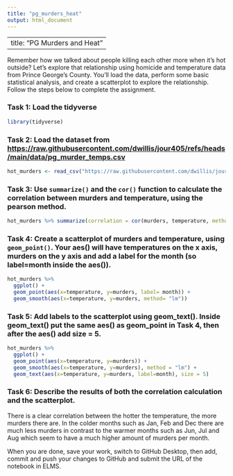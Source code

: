 ```yaml
---
title: "pg_murders_heat"
output: html_document
---
```


---
title: "PG Murders and Heat"
---

Remember how we talked about people killing each other more when it's hot outside? Let's explore that relationship using homicide and temperature data from Prince George's County. You'll load the data, perform some basic statistical analysis, and create a scatterplot to explore the relationship. Follow the steps below to complete the assignment.

### Task 1: Load the tidyverse
```r
library(tidyverse)
```



### Task 2: Load the dataset from [https://raw.githubusercontent.com/dwillis/jour405/refs/heads/main/data/pg_murder_temps.csv](https://raw.githubusercontent.com/dwillis/jour405/refs/heads/main/data/pg_murder_temps.csv)
```r
hot_murders <- read_csv("https://raw.githubusercontent.com/dwillis/jour405/refs/heads/main/data/pg_murder_temps.csv")
```


### Task 3: Use `summarize()` and the `cor()` function to calculate the correlation between murders and temperature, using the pearson method.

```r
hot_murders %>% summarize(correlation = cor(murders, temperature, method = "pearson"))
```




### Task 4: Create a scatterplot of murders and temperature, using `geom_point()`. Your aes() will have temperatures on the x axis, murders on the y axis and add a label for the month (so label=month inside the aes()).
```r
hot_murders %>% 
  ggplot() + 
  geom_point(aes(x=temperature, y=murders, label= month)) +
  geom_smooth(aes(x=temperature, y=murders, method= "lm"))
```


### Task 5: Add labels to the scatterplot using geom_text(). Inside geom_text() put the same aes() as geom_point in Task 4, then after the aes() add size = 5.
```r
hot_murders %>% 
  ggplot() + 
  geom_point(aes(x=temperature, y=murders)) +
  geom_smooth(aes(x=temperature, y=murders), method = "lm") +
  geom_text(aes(x=temperature, y=murders, label=month), size = 5)
```


### Task 6: Describe the results of both the correlation calculation and the scatterplot.
There is a clear correlation between the hotter the temperature, the more murders there are. In the colder months such as Jan, Feb and Dec there are much less murders in contrast to the warmer months such as Jun, Jul and Aug which seem to have a much higher amount of murders per month. 

When you are done, save your work, switch to GitHub Desktop, then add, commit and push your changes to GitHub and submit the URL of the notebook in ELMS.
